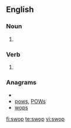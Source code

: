 ==English==

===Noun===
{{en-noun}}

# {{alternative spelling of|[[swap]]}}

===Verb===
{{en-verb|swops|swopping|swopped}}

# {{alternative spelling of|[[swap]]}}

===Anagrams===
* {{alphagram|opsw}}
* [[pows#English|pows]], [[POWs#English|POWs]]
* [[wops#English|wops]]

[[fi:swop]]
[[te:swop]]
[[vi:swop]]